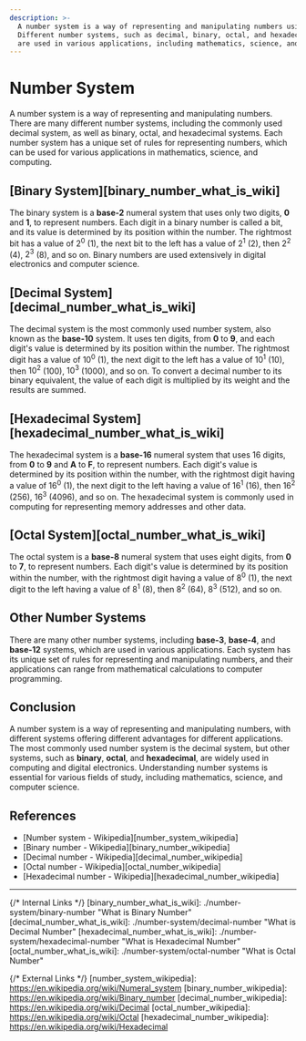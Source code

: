 ```yaml
---
description: >-
  A number system is a way of representing and manipulating numbers using a set of symbols and rules. 
  Different number systems, such as decimal, binary, octal, and hexadecimal, have unique advantages and 
  are used in various applications, including mathematics, science, and computer science.
---
```


# Number System

A number system is a way of representing and manipulating numbers. There are many different number systems,
including the commonly used decimal system, as well as binary, octal, and hexadecimal systems.
Each number system has a unique set of rules for representing numbers, which can be used for various
applications in mathematics, science, and computing.

## [Binary System][binary_number_what_is_wiki]

The binary system is a **base-2** numeral system that uses only two digits, **0** and **1**, to represent numbers.
Each digit in a binary number is called a bit, and its value is determined by its position within the number.
The rightmost bit has a value of $2^0$ (1), the next bit to the left has a value of $2^1$ (2), then $2^2$ (4), $2^3$ (8),
and so on. Binary numbers are used extensively in digital electronics and computer science.

## [Decimal System][decimal_number_what_is_wiki]

The decimal system is the most commonly used number system, also known as the **base-10** system.
It uses ten digits, from **0** to **9**, and each digit's value is determined by its position within the number.
The rightmost digit has a value of $10^0$ (1), the next digit to the left has a value of $10^1$ (10),
then $10^2$ (100), $10^3$ (1000), and so on. To convert a decimal number to its binary equivalent, the value of
each digit is multiplied by its weight and the results are summed.

## [Hexadecimal System][hexadecimal_number_what_is_wiki]

The hexadecimal system is a **base-16** numeral system that uses 16 digits, from **0** to **9** and **A** to **F**,
to represent numbers. Each digit's value is determined by its position within the number, with the rightmost digit
having a value of $16^0$ (1), the next digit to the left having a value of $16^1$ (16), then $16^2$ (256), $16^3$ (4096),
and so on. The hexadecimal system is commonly used in computing for representing memory addresses and other data.

## [Octal System][octal_number_what_is_wiki]

The octal system is a **base-8** numeral system that uses eight digits, from **0** to **7**, to represent numbers.
Each digit's value is determined by its position within the number, with the rightmost digit having a value of $8^0$ (1),
the next digit to the left having a value of $8^1$ (8), then $8^2$ (64), $8^3$ (512), and so on.

## Other Number Systems

There are many other number systems, including **base-3**, **base-4**, and **base-12** systems, which are used in various applications.
Each system has its unique set of rules for representing and manipulating numbers, and their applications can range
from mathematical calculations to computer programming.

## Conclusion

A number system is a way of representing and manipulating numbers, with different systems offering different advantages
for different applications. The most commonly used number system is the decimal system, but other systems,
such as **binary**, **octal**, and **hexadecimal**, are widely used in computing and digital electronics. Understanding number
systems is essential for various fields of study, including mathematics, science, and computer science.

## References

- [Number system - Wikipedia][number_system_wikipedia]
- [Binary number - Wikipedia][binary_number_wikipedia]
- [Decimal number - Wikipedia][decimal_number_wikipedia]
- [Octal number - Wikipedia][octal_number_wikipedia]
- [Hexadecimal number - Wikipedia][hexadecimal_number_wikipedia]

---

{/* Internal Links */}
[binary_number_what_is_wiki]: ./number-system/binary-number "What is Binary Number"
[decimal_number_what_is_wiki]: ./number-system/decimal-number "What is Decimal Number"
[hexadecimal_number_what_is_wiki]: ./number-system/hexadecimal-number "What is Hexadecimal Number"
[octal_number_what_is_wiki]: ./number-system/octal-number "What is Octal Number"

{/* External Links */}
[number_system_wikipedia]: https://en.wikipedia.org/wiki/Numeral_system
[binary_number_wikipedia]: https://en.wikipedia.org/wiki/Binary_number
[decimal_number_wikipedia]: https://en.wikipedia.org/wiki/Decimal
[octal_number_wikipedia]: https://en.wikipedia.org/wiki/Octal
[hexadecimal_number_wikipedia]: https://en.wikipedia.org/wiki/Hexadecimal
